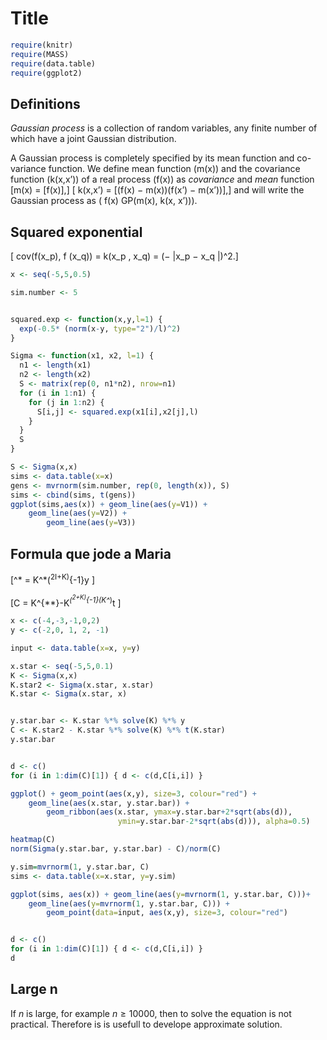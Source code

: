 # Title

```r
require(knitr)
require(MASS)
require(data.table)
require(ggplot2)
```


## Definitions

_Gaussian process_ is a collection of random variables, any
finite number of which have a joint Gaussian distribution.

A Gaussian process is completely specified by its mean function and
co- variance function. We define mean function \(m(x)\) and the
covariance function \(k(x,x')\) of a real process \(f(x)\) as
_covariance_ and _mean_ function
\[m(x) = \mathcal{E}[f(x)],\]
\[ k(x,x') = \mathcal{E}[(f(x) − m(x))(f(x') − m(x'))],\]
and will write the Gaussian process as
\( f(x) \sim GP(m(x), k(x, x'))\).

## Squared exponential

\[ cov(f(x_p), f (x_q)) = k(x_p , x_q) =
    \exp\Big(−\frac{1}{2} |x_p − x_q |\Big)^2.\]

```r
x <- seq(-5,5,0.5)

sim.number <- 5


squared.exp <- function(x,y,l=1) {
  exp(-0.5* (norm(x-y, type="2")/l)^2)
}

Sigma <- function(x1, x2, l=1) {
  n1 <- length(x1)
  n2 <- length(x2)
  S <- matrix(rep(0, n1*n2), nrow=n1)
  for (i in 1:n1) {
    for (j in 1:n2) {
      S[i,j] <- squared.exp(x1[i],x2[j],l)
    }
  }
  S
}

S <- Sigma(x,x)
sims <- data.table(x=x)
gens <- mvrnorm(sim.number, rep(0, length(x)), S)
sims <- cbind(sims, t(gens))
ggplot(sims,aes(x)) + geom_line(aes(y=V1)) +
    geom_line(aes(y=V2)) +
        geom_line(aes(y=V3)) 
```

## Formula que jode a Maria

\[\overline{y}^* = K^*(\lambda^2\cdot I+K)^{-1}\cdot y \]

\[C = K^{**}-K^*\cdot(\lambda^2\cdotI+K)^{-1}\cdot(K^*)^t \]

```r
x <- c(-4,-3,-1,0,2)
y <- c(-2,0, 1, 2, -1)

input <- data.table(x=x, y=y)

x.star <- seq(-5,5,0.1)
K <- Sigma(x,x)
K.star2 <- Sigma(x.star, x.star)
K.star <- Sigma(x.star, x)


y.star.bar <- K.star %*% solve(K) %*% y
C <- K.star2 - K.star %*% solve(K) %*% t(K.star)
y.star.bar


d <- c()
for (i in 1:dim(C)[1]) { d <- c(d,C[i,i]) }

ggplot() + geom_point(aes(x,y), size=3, colour="red") +
    geom_line(aes(x.star, y.star.bar)) +
        geom_ribbon(aes(x.star, ymax=y.star.bar+2*sqrt(abs(d)),
                        ymin=y.star.bar-2*sqrt(abs(d))), alpha=0.5) 

heatmap(C)
norm(Sigma(y.star.bar, y.star.bar) - C)/norm(C)

y.sim=mvrnorm(1, y.star.bar, C)
sims <- data.table(x=x.star, y=y.sim)

ggplot(sims, aes(x)) + geom_line(aes(y=mvrnorm(1, y.star.bar, C)))+
    geom_line(aes(y=mvrnorm(1, y.star.bar, C))) +
        geom_point(data=input, aes(x,y), size=3, colour="red")


d <- c()
for (i in 1:dim(C)[1]) { d <- c(d,C[i,i]) }
d
```

## Large n

If $n$ is large, for example $n\geq 10000$, then to solve the equation
is not practical. Therefore is is usefull to develope approximate
solution.
